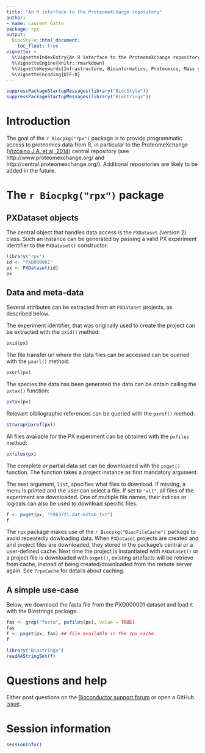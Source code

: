 ```yaml
---
title: "An R interface to the ProteomeXchange repository"
author:
- name: Laurent Gatto
package: rpx
output:
  BiocStyle::html_document:
    toc_float: true
vignette: >
  %\VignetteIndexEntry{An R interface to the ProteomeXchange repository}
  %\VignetteEngine{knitr::rmarkdown}
  %\VignetteKeywords{Infrastructure, Bioinformatics, Proteomics, Mass spectrometry}
  %\VignetteEncoding{UTF-8}
---
```


```r
suppressPackageStartupMessages(library("BiocStyle"))
suppressPackageStartupMessages(library("Biostrings"))
```


# Introduction

The goal of the `r Biocpkg("rpx")` package is to provide programmatic
access to proteomics data from R, in particular to the ProteomeXchange
([Vizcaino J.A. et al,
2014](https://www.nature.com/articles/nbt.2839/)) central repository
(see http://www.proteomexchange.org/ and
http://central.proteomexchange.org/). Additional repositories are
likely to be added in the future.


# The `r Biocpkg("rpx")`  package

## PXDataset objects

The central object that handles data access is the `PXDataset`
(version 2) class. Such an instance can be generated by passing a
valid PX experiment identifier to the `PXDataset()` constructor.

```r
library("rpx")
id <- "PXD000001"
px <- PXDataset(id)
px
```

## Data and meta-data

Several attributes can be extracted from an `PXDataset` projects, as
described below.


The experiment identifier, that was originally used to create the
project can be extracted with the `pxid()` method:

```r
pxid(px)
```

The file transfer url where the data files can be accessed can be
queried with the `pxurl()` method:

```r
pxurl(px)
```

The species the data has been generated the data can be obtain calling
the `pxtax()` function:

```r
pxtax(px)
```

Relevant bibliographic references can be queried with the
`pxref()` method:

```r
strwrap(pxref(px))
```

All files available for the PX experiment can be obtained with the
`pxfiles` method:

```r
pxfiles(px)
```

The complete or partial data set can be downloaded with the `pxget()`
function. The function takes a project instance as first mandatory
argument.

The next argument, `list`, specifies what files to download. If
missing, a menu is printed and the user can select a file. If set to
`"all"`, all files of the experiment are downloaded. One of multiple
file names, their indices or logicals can also be used to download
specific files.

```r
f <- pxget(px, "F063721.dat-mztab.txt")
f
```

The `rpx` package makes use of the `r Biocpkg("BiocFileCache")`
package to avoid repeatedly dowloading data. When `PXDataset` projects
are created and and project files are downloaded, they stored in the
package's central or a user-defined cache. Next time the project is
instantiated with `PXDataset()` or a project file is downloaded with
`pxget()`, existing artefacts will be retrieve from cache, instead of
being created/downloaded from the remote server again. See `?rpxCache`
for details about caching.

<!-- Finally, a list of recent PX additions and updates can be obtained -->
<!-- using the `pxannounced()` function: -->

<!-- ```{r pxan} -->
<!-- pxannounced() -->
<!-- ``` -->

## A simple use-case

Below, we download the fasta file from the PXD000001 dataset and load
it with the Biostrings package.

```r
fas <- grep("fasta", pxfiles(px), value = TRUE)
fas
f <- pxget(px, fas) ## file available in the rpx cache
f
```

```r
library("Biostrings")
readAAStringSet(f)
```

# Questions and help

Either post questions on the [Bioconductor support
forum](https://support.bioconductor.org/) or open a GitHub
[issue](https://github.com/lgatto/rpx/issues).

# Session information

```r
sessionInfo()
```
